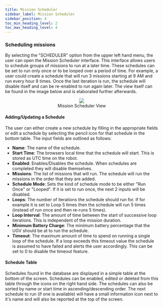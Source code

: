 ---
title: Mission Scheduler
sidebar_label: Mission Scheduler
sidebar_position: 4
toc_min_heading_level: 2
toc_max_heading_level: 4
---

### Scheduling missions

By selecting the "SCHEDULER" option from the upper left hand menu, the user can open the Mission Scheduler interface. This interface 
allows users to schedule groups of missions to run at a later time. These schedules can be set to run only once or to be looped over a period of time.
For example, a user could create a schedule that will run 3 missions starting at 9 AM and run every hour 8 times. Once the last iteration is run, the 
schedule will disable itself and can be re-enabled to run again later.  The view itself can be found in the image below and is elaborated further afterwards.

<center>
  <figure>
    <img src="/img/outdoornav_images/scheduler_screen.png" />
    <figcaption>Mission Scheduler View</figcaption>
  </figure>
</center>

#### Adding/Updating a Schedule

The user can either create a new schedule by filling in the appropriate fields or edit a schedule by selecting the pencil icon for that schedule 
in the bottom table.  The input fields are outlined as follows:

-   <strong>Name</strong>: The name of the schedule.
-   <strong>Start Time</strong>: The browsers local time that the schedule will start. This is stored as UTC time on the robot.
-   <strong>Enabled</strong>: Enables/Disables the schedule. When schedules are completed they will disable themselves.
-   <strong>Missions</strong>: The list of missions that will run. The schedule will run the missions in the order that they are added.
-   <strong>Schedule Mode</strong>: Sets the kind of schedule mode to be either "Run Once" or "Looped". If it is set to run once, the next 2 inputs will be disabled.
-   <strong>Loops</strong>: The number of iterations the schedule should run for. If for example it is set to Loop 5 times then the schedule will run 5 times (instead of run once and then re-runs 5 times).
-   <strong>Loop Interval</strong>: The amount of time between the start of successive loop iterations. This is independent of the mission duration.
-   <strong>Minimum Battery Charge</strong>: The minimum battery percentage that the UGV should be at to run the schedule.
-   <strong>Timeout</strong>: The maximum amount of time to spend on running a single loop of the schedule. If a loop exceeds this timeout value the schedule is assumed to have failed and alerts the user 
    accordingly. This can be set to 0 to disable the timeout feature.

#### Schedule Table

Schedules found in the database are displayed in a simple table at the bottom of the screen. Schedules can be enabled, edited or deleted from this table through the 
icons on the right hand side. The schedules can also be sorted by name or start time in ascending/descending order. The next schedule to run (if one is available) will have 
a small information icon next to it's name and will also be reported at the top of the screen.